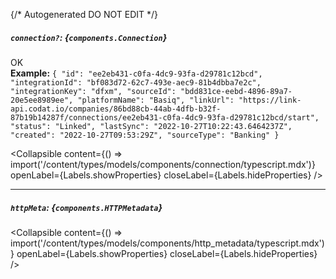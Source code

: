 {/* Autogenerated DO NOT EDIT  */}

##### `connection?`: *{`components.Connection`}*
OK
<br/>
**Example:** `{
"id": "ee2eb431-c0fa-4dc9-93fa-d29781c12bcd",
"integrationId": "bf083d72-62c7-493e-aec9-81b4dbba7e2c",
"integrationKey": "dfxm",
"sourceId": "bdd831ce-eebd-4896-89a7-20e5ee8989ee",
"platformName": "Basiq",
"linkUrl": "https://link-api.codat.io/companies/86bd88cb-44ab-4dfb-b32f-87b19b14287f/connections/ee2eb431-c0fa-4dc9-93fa-d29781c12bcd/start",
"status": "Linked",
"lastSync": "2022-10-27T10:22:43.6464237Z",
"created": "2022-10-27T09:53:29Z",
"sourceType": "Banking"
}`

<Collapsible content={() => import('/content/types/models/components/connection/typescript.mdx')} openLabel={Labels.showProperties} closeLabel={Labels.hideProperties} />


---
##### `httpMeta`: *{`components.HTTPMetadata`}*

<Collapsible content={() => import('/content/types/models/components/http_metadata/typescript.mdx')} openLabel={Labels.showProperties} closeLabel={Labels.hideProperties} />



